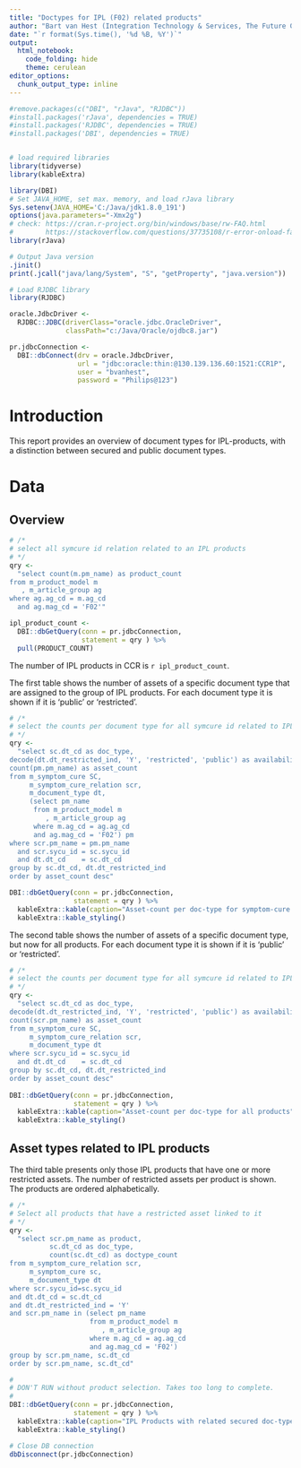 ```yaml
---
title: "Doctypes for IPL (F02) related products"
author: "Bart van Hest (Integration Technology & Services, The Future Group)"
date: "`r format(Sys.time(), '%d %B, %Y')`"
output: 
  html_notebook: 
    code_folding: hide
    theme: cerulean
editor_options: 
  chunk_output_type: inline
---
```


```r
#remove.packages(c("DBI", "rJava", "RJDBC"))
#install.packages('rJava', dependencies = TRUE)
#install.packages('RJDBC', dependencies = TRUE)
#install.packages('DBI', dependencies = TRUE)


# load required libraries
library(tidyverse)
library(kableExtra)

library(DBI)
# Set JAVA_HOME, set max. memory, and load rJava library
Sys.setenv(JAVA_HOME='C:/Java/jdk1.8.0_191')
options(java.parameters="-Xmx2g")
# check: https://cran.r-project.org/bin/windows/base/rw-FAQ.html
#        https://stackoverflow.com/questions/37735108/r-error-onload-failed-in-loadnamespace-for-rjava
library(rJava)

# Output Java version
.jinit()
print(.jcall("java/lang/System", "S", "getProperty", "java.version"))

# Load RJDBC library
library(RJDBC)

oracle.JdbcDriver <- 
  RJDBC::JDBC(driverClass="oracle.jdbc.OracleDriver", 
              classPath="c:/Java/Oracle/ojdbc8.jar")

pr.jdbcConnection <- 
  DBI::dbConnect(drv = oracle.JdbcDriver,
                 url = "jdbc:oracle:thin:@130.139.136.60:1521:CCR1P", 
                 user = "bvanhest", 
                 password = "Philips@123")

```

# Introduction

This report provides an overview of document types for IPL-products, with a distinction between secured and public document types.


# Data

## Overview

```R
# /*
# select all symcure id relation related to an IPL products
# */
qry <- 
  "select count(m.pm_name) as product_count 
from m_product_model m
   , m_article_group ag
where ag.ag_cd = m.ag_cd
  and ag.mag_cd = 'F02'"

ipl_product_count <-
  DBI::dbGetQuery(conn = pr.jdbcConnection, 
                  statement = qry ) %>%
  pull(PRODUCT_COUNT)
```

The number of IPL products in CCR is `r ipl_product_count`.

The first table shows the number of assets of a specific document type that are assigned to the group of IPL products. For each document type it is shown if it is 'public' or 'restricted'.

```r
# /*
# select the counts per document type for all symcure id related to IPL products
# */
qry <- 
  "select sc.dt_cd as doc_type, 
decode(dt.dt_restricted_ind, 'Y', 'restricted', 'public') as availability,
count(pm.pm_name) as asset_count
from m_symptom_cure SC,
     m_symptom_cure_relation scr,
     m_document_type dt, 
     (select pm_name 
      from m_product_model m
         , m_article_group ag
      where m.ag_cd = ag.ag_cd
      and ag.mag_cd = 'F02') pm
where scr.pm_name = pm.pm_name
  and scr.sycu_id = sc.sycu_id
  and dt.dt_cd    = sc.dt_cd
group by sc.dt_cd, dt.dt_restricted_ind
order by asset_count desc"

DBI::dbGetQuery(conn = pr.jdbcConnection, 
                statement = qry ) %>%
  kableExtra::kable(caption="Asset-count per doc-type for symptom-cure records for IPL products") %>%
  kableExtra::kable_styling()
```


The second table shows the number of assets of a specific document type, but now for all products. For each document type it is shown if it is 'public' or 'restricted'.

```r
# /*
# select the counts per document type for all symcure id related to IPL products
# */
qry <- 
  "select sc.dt_cd as doc_type, 
decode(dt.dt_restricted_ind, 'Y', 'restricted', 'public') as availability,
count(scr.pm_name) as asset_count
from m_symptom_cure SC,
     m_symptom_cure_relation scr,
     m_document_type dt
where scr.sycu_id = sc.sycu_id
  and dt.dt_cd    = sc.dt_cd
group by sc.dt_cd, dt.dt_restricted_ind
order by asset_count desc"
 
DBI::dbGetQuery(conn = pr.jdbcConnection, 
                statement = qry ) %>%
  kableExtra::kable(caption="Asset-count per doc-type for all products") %>%
  kableExtra::kable_styling()
```



## Asset types related to IPL products

The third table presents only those IPL products that have one or more restricted assets. The number of restricted assets per product is shown. The products are ordered alphabetically.

```r
# /*
# Select all products that have a restricted asset linked to it
# */
qry <- 
  "select scr.pm_name as product, 
          sc.dt_cd as doc_type,
          count(sc.dt_cd) as doctype_count
from m_symptom_cure_relation scr, 
     m_symptom_cure sc,
     m_document_type dt
where scr.sycu_id=sc.sycu_id
and dt.dt_cd = sc.dt_cd
and dt.dt_restricted_ind = 'Y'
and scr.pm_name in (select pm_name 
                    from m_product_model m
                       , m_article_group ag
                    where m.ag_cd = ag.ag_cd
                    and ag.mag_cd = 'F02')
group by scr.pm_name, sc.dt_cd
order by scr.pm_name, sc.dt_cd"

#
# DON'T RUN without product selection. Takes too long to complete.
#
DBI::dbGetQuery(conn = pr.jdbcConnection, 
                statement = qry ) %>%
  kableExtra::kable(caption="IPL Products with related secured doc-types") %>%
  kableExtra::kable_styling()
```


```r
# Close DB connection
dbDisconnect(pr.jdbcConnection)
```
